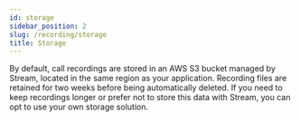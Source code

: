 ```yaml
---
id: storage
sidebar_position: 2
slug: /recording/storage
title: Storage
---
```



By default, call recordings are stored in an AWS S3 bucket managed by Stream, located in the same region as your application.
Recording files are retained for two weeks before being automatically deleted.
If you need to keep recordings longer or prefer not to store this data with Stream, you can opt to use your own storage solution.

<Storage />
